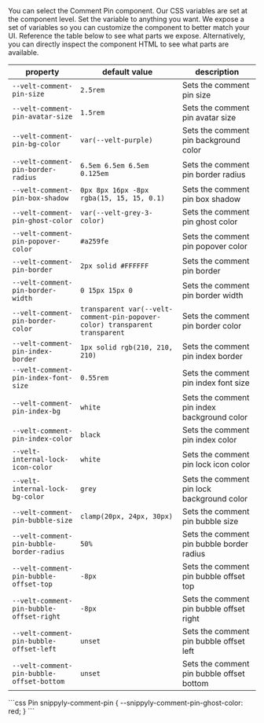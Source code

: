 <Steps>

<Step title="Select the Comment Pin component">
You can select the Comment Pin component.
Our CSS variables are set at the component level.
</Step>

<Step title="Modify a CSS variable">
Set the variable to anything you want.
We expose a set of variables so you can customize the component to better match your UI.

</Step>

<Step title="Check out the table below">
Reference the table below to see what parts we expose.
Alternatively, you can directly inspect the component HTML to see what parts are available.

| property | default value | description |
|---|---|---|
| `--velt-comment-pin-size` | `2.5rem` | Sets the comment pin size |
| `--velt-comment-pin-avatar-size` | `1.5rem` | Sets the comment pin avatar size |
| `--velt-comment-pin-bg-color` | `var(--velt-purple)` | Sets the comment pin background color |
| `--velt-comment-pin-border-radius` | `6.5em 6.5em 6.5em 0.125em` | Sets the comment pin border radius |
| `--velt-comment-pin-box-shadow` | `0px 8px 16px -8px rgba(15, 15, 15, 0.1)` | Sets the comment pin box shadow |
| `--velt-comment-pin-ghost-color` | `var(--velt-grey-3-color)` | Sets the comment pin ghost color |
| `--velt-comment-pin-popover-color` | `#a259fe` | Sets the comment pin popover color |
| `--velt-comment-pin-border` | `2px solid #FFFFFF` | Sets the comment pin border |
| `--velt-comment-pin-border-width` | `0 15px 15px 0` | Sets the comment pin border width |
| `--velt-comment-pin-border-color` | `transparent var(--velt-comment-pin-popover-color) transparent transparent` | Sets the comment pin border color |
| `--velt-comment-pin-index-border` | `1px solid rgb(210, 210, 210)` | Sets the comment pin index border |
| `--velt-comment-pin-index-font-size` | `0.55rem` | Sets the comment pin index font size |
| `--velt-comment-pin-index-bg` | `white` | Sets the comment pin index background color |
| `--velt-comment-pin-index-color` | `black` | Sets the comment pin index color |
| `--velt-internal-lock-icon-color` | `white` | Sets the comment pin lock icon color |
| `--velt-internal-lock-bg-color` | `grey` | Sets the comment pin lock background color |
| `--velt-comment-pin-bubble-size` | `clamp(20px, 24px, 30px)` | Sets the comment pin bubble size |
| `--velt-comment-pin-bubble-border-radius` | `50%` | Sets the comment pin bubble border radius |
| `--velt-comment-pin-bubble-offset-top` | `-8px` | Sets the comment pin bubble offset top |
| `--velt-comment-pin-bubble-offset-right` | `-8px` | Sets the comment pin bubble offset right |
| `--velt-comment-pin-bubble-offset-left` | `unset` | Sets the comment pin bubble offset left |
| `--velt-comment-pin-bubble-offset-bottom` | `unset` | Sets the comment pin bubble offset bottom |


</Step>

</Steps>

<RequestExample>
```css Pin
snippyly-comment-pin {
  --snippyly-comment-pin-ghost-color: red;
}
```


</RequestExample>
